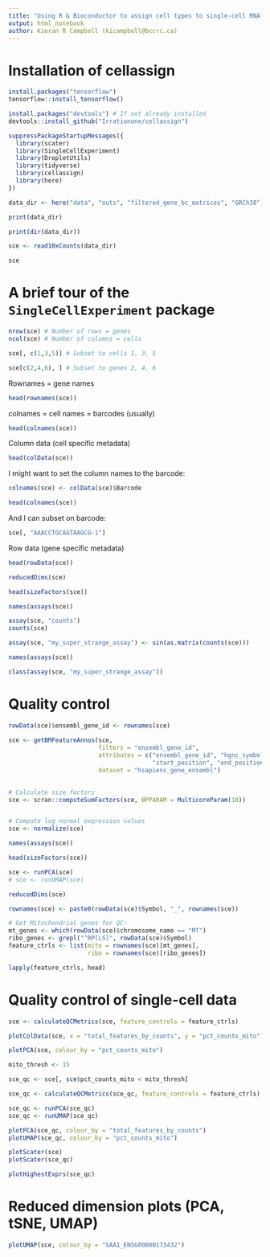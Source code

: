 ```yaml
---
title: "Using R & Bioconductor to assign cell types to single-cell RNA-seq data"
output: html_notebook
author: Kieran R Campbell (kicampbell@bccrc.ca)
---
```


# Installation of cellassign

```r
install.packages("tensorflow")
tensorflow::install_tensorflow()

install.packages("devtools") # If not already installed
devtools::install_github("Irrationone/cellassign")
```




```r
suppressPackageStartupMessages({
  library(scater)
  library(SingleCellExperiment)
  library(DropletUtils)
  library(tidyverse)
  library(cellassign)
  library(here)
})
```

```r
data_dir <- here("data", "outs", "filtered_gene_bc_matrices", "GRCh38")

print(data_dir)

print(dir(data_dir))
```



```r
sce <- read10xCounts(data_dir)

sce
```

# A brief tour of the `SingleCellExperiment` package

```r
nrow(sce) # Number of rows = genes
ncol(sce) # Number of columns = cells
```

```r
sce[, c(1,3,5)] # Subset to cells 1, 3, 5
```

```r
sce[c(2,4,6), ] # Subset to genes 2, 4, 6 
```

Rownames = gene names

```r
head(rownames(sce))
```

colnames = cell names = barcodes (usually)

```r
head(colnames(sce))
```




Column data (cell specific metadata)

```r
head(colData(sce))
```

I might want to set the column names to the barcode:

```r
colnames(sce) <- colData(sce)$Barcode

head(colnames(sce))
```

And I can subset on barcode:

```r
sce[, "AAACCTGCAGTAAGCG-1"]
```


Row data (gene specific metadata)

```r
head(rowData(sce))
```

```r
reducedDims(sce)
```

```r
head(sizeFactors(sce))
```

```r
names(assays(sce))
```

```r
assay(sce, "counts")
counts(sce)
```


```r
assay(sce, "my_super_strange_assay") <- sin(as.matrix(counts(sce)))

names(assays(sce))
```

```r
class(assay(sce, "my_super_strange_assay"))
```


# Quality control

```r
rowData(sce)$ensembl_gene_id <- rownames(sce)
  
sce <- getBMFeatureAnnos(sce, 
                         filters = "ensembl_gene_id",
                         attributes = c("ensembl_gene_id", "hgnc_symbol", "entrezgene",
                                        "start_position", "end_position", "chromosome_name"),
                         dataset = "hsapiens_gene_ensembl")

  
# Calculate size factors
sce <- scran::computeSumFactors(sce, BPPARAM = MulticoreParam(10))


# Compute log normal expression values
sce <- normalize(sce)

```

```r
names(assays(sce))
```

```r
head(sizeFactors(sce))
```


```r
sce <- runPCA(sce)
# sce <- runUMAP(sce)
```

```r
reducedDims(sce)
```


```r
rownames(sce) <- paste0(rowData(sce)$Symbol, "_", rownames(sce))
```


```r
# Get Mitochondrial genes for QC:
mt_genes <- which(rowData(sce)$chromosome_name == "MT")
ribo_genes <- grepl("^RP[LS]", rowData(sce)$Symbol)
feature_ctrls <- list(mito = rownames(sce)[mt_genes],
                      ribo = rownames(sce)[ribo_genes])

lapply(feature_ctrls, head)
```



# Quality control of single-cell data

```r
sce <- calculateQCMetrics(sce, feature_controls = feature_ctrls)
```

```r
plotColData(sce, x = "total_features_by_counts", y = "pct_counts_mito")
```

```r
plotPCA(sce, colour_by = "pct_counts_mito")
```


```r
mito_thresh <- 15

sce_qc <- sce[, sce$pct_counts_mito < mito_thresh]

sce_qc <- calculateQCMetrics(sce_qc, feature_controls = feature_ctrls)
```

```r
sce_qc <- runPCA(sce_qc)
sce_qc <- runUMAP(sce_qc)
```

```r
plotPCA(sce_qc, colour_by = "total_features_by_counts")
plotUMAP(sce_qc, colour_by = "pct_counts_mito")
```

```r
plotScater(sce)
plotScater(sce_qc)
```


```r
plotHighestExprs(sce_qc)
```

# Reduced dimension plots (PCA, tSNE, UMAP)

```r
plotUMAP(sce, colour_by = "SAA1_ENSG00000173432")
```

